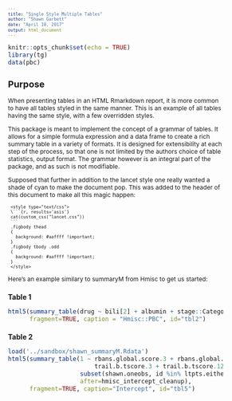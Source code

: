 ```yaml
---
title: "Single Style Multiple Tables"
author: "Shawn Garbett"
date: "April 10, 2017"
output: html_document
---
```


<style type="text/css">
body, td {
   font-size: 12px;
}
code.r{
  font-size: 12px;
}
pre {
  font-size: 10px
}
</style>

```r
knitr::opts_chunk$set(echo = TRUE)
library(tg)
data(pbc)
```

<style type="text/css">
```r
cat(custom_css("lancet.css"))
```

.figbody thead
{
  background: #99ffff !important;
}
.figbody tbody .odd
{
  background: #99ffff !important;
}
</style>

## Purpose

When presenting tables in an HTML Rmarkdown report, it is more common to have all tables styled in the same manner. This is an example of all tables having the same style, with a few overridden styles.

This package is meant to implement the concept of a grammar of tables. It allows for a simple formula expression and a data frame to create a rich summary table in a variety of formats. It is designed for extensibility at each step of the process, so that one is not limited by the authors choice of table statistics, output format. The grammar however is an integral part of the package, and as such is not modifiable.

Supposed that further in addition to the lancet style one really wanted a shade of cyan to make the document pop. This was added to the header of this document to make all this magic happen:

     <style type="text/css">
     \```{r, results='asis'}
     cat(custom_css("lancet.css"))
     ```
     .figbody thead
     {
       background: #aaffff !important;
     }
     .figbody tbody .odd
     {
       background: #aaffff !important;
     }
     </style>

Here's an example similary to summaryM from Hmisc to get us started:

### Table 1
```r
html5(summary_table(drug ~ bili[2] + albumin + stage::Categorical + protime + sex + age + spiders, pbc),
      fragment=TRUE, caption = "Hmisc::PBC", id="tbl2")
```

###  Table 2
```r
load('../sandbox/shawn_summaryM.Rdata')
html5(summary_table(1 ~ rbans.global.score.3 + rbans.global.score.12 +
                        trail.b.tscore.3 + trail.b.tscore.12,
                    subset(shawn.oneobs, id %in% ltpts.either),
                    after=hmisc_intercept_cleanup),
      fragment=TRUE, caption="Intercept", id="tbl5")
```


